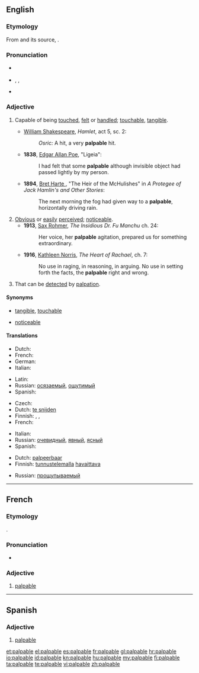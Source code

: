 {{was wotd|2008|May|4}}
==English==

===Etymology===
From {{etyl|frm}} {{term|palpable|lang=frm}} and its source, {{etyl|la}} {{term|palpabilis|palpābilis|lang=la}}.

===Pronunciation===
* {{a|UK}} {{IPA|/ˈpalpəbəl/}}
* {{a|US}} {{enPR|păl'pə-bəl}}, {{IPA|/ˈpælpəbəl/}}, {{SAMPA|/pALp@bL:/}}
* {{audio|en-us-palpable.ogg|Audio (US)}}

===Adjective===
{{en-adj}}

# Capable of being [[touch]]ed, [[felt]] or [[handle]]d; [[touchable]], [[tangible]].
#* {{circa|1600}} [[w:William Shakespeare|William Shakespeare]], ''Hamlet'', act 5, sc. 2:
#*: ''Osric:'' A hit, a very '''palpable''' hit.
#* '''1838''', [[w:Edgar Allan Poe|Edgar Allan Poe]], "Ligeia":
#*: I had felt that some '''palpable''' although invisible object had passed lightly by my person.
#* '''1894''', [[w:Bret Harte |Bret Harte ]], "The Heir of the McHulishes" in ''A Protegee of Jack Hamlin's and Other Stories'':
#*: The next morning the fog had given way to a '''palpable''', horizontally driving rain.
# [[obvious|Obvious]] or [[easily]] [[perceived]]; [[noticeable]].
#* '''1913''', [[w:Sax Rohmer|Sax Rohmer]], ''The Insidious Dr. Fu Manchu'' ch. 24:
#*: Her voice, her '''palpable''' agitation, prepared us for something extraordinary.
#* '''1916''', [[w:Kathleen Norris|Kathleen Norris]], ''The Heart of Rachael'', ch. 7:
#*: No use in raging, in reasoning, in arguing. No use in setting forth the facts, the '''palpable''' right and wrong.
# {{medicine}} That can be [[detect]]ed by [[palpation]].

====Synonyms====
* {{sense|capable of being touched}} [[tangible]], [[touchable]]
* {{sense|obvious or easily perceived}} [[noticeable]]

====Translations====
{{trans-top|capable of being touched}}
* Dutch: {{t-|nl|tastbaar}}
* French: {{t+|fr|palpable}}
* German: {{t+|de|greifbar}}
* Italian: {{t-|it|palpabile}}
{{trans-mid}}
* Latin: {{t-|la|palpabilis|alt=palpābilis}}
* Russian: [[осязаемый]], [[ощутимый]]
* Spanish: {{t+|es|palpable}}
{{trans-bottom}}

{{trans-top|obvious}}
* Czech: {{t-|cs|zřejmý}}
* Dutch: [[te snijden]]
* Finnish: {{t+|fi|selvä}}, {{t-|fi|kouriintuntuva}}, {{t-|fi|käsinkosketeltava}}
* French: {{t+|fr|palpable}}
{{trans-mid}}
* Italian: {{t+|it|evidente}}
* Russian: [[очевидный]], [[явный]], [[ясный]]
* Spanish: {{t-|es|obvio}}
{{trans-bottom}}

{{trans-top|that can be detected by palpation}}
* Dutch: [[palpeerbaar]]
* Finnish: [[tunnustelu|tunnustelemalla]] [[havaittava]]
{{trans-mid}}
* Russian: [[прощупываемый]]
{{trans-bottom}}

----

==French==

===Etymology===
{{etyl|la|fr}} {{term|palpabilis|palpābilis|lang=la}}.

===Pronunciation===
* {{IPA|/palpabl/|lang=fr}}

===Adjective===
{{fr-adj|feminine=palpable}}

# [[#English|palpable]]

----

==Spanish==

===Adjective===
{{es-adj}}

# [[#English|palpable]]

[[et:palpable]]
[[el:palpable]]
[[es:palpable]]
[[fr:palpable]]
[[gl:palpable]]
[[hr:palpable]]
[[io:palpable]]
[[id:palpable]]
[[kn:palpable]]
[[hu:palpable]]
[[my:palpable]]
[[fi:palpable]]
[[ta:palpable]]
[[te:palpable]]
[[vi:palpable]]
[[zh:palpable]]